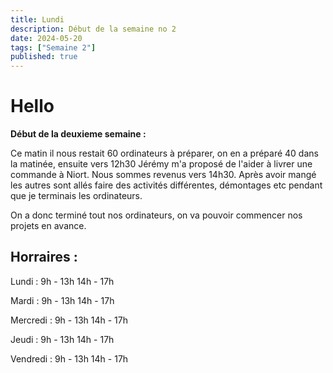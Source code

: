 ```yaml
---
title: Lundi
description: Début de la semaine no 2
date: 2024-05-20
tags: ["Semaine 2"]
published: true
---
```



# Hello

__Début de la deuxieme semaine :__


Ce matin il nous restait 60 ordinateurs à préparer, on en a préparé 40 dans la matinée, ensuite vers 12h30 Jérémy m'a proposé de l'aider à livrer une commande à Niort.
Nous sommes revenus vers 14h30. Après avoir mangé les autres sont allés faire des activités différentes, démontages etc pendant que je terminais les ordinateurs. 

On a donc terminé tout nos ordinateurs, on va pouvoir commencer nos projets en avance. 




## Horraires :

Lundi    : 9h - 13h 14h - 17h

Mardi    : 9h - 13h 14h - 17h

Mercredi : 9h - 13h 14h - 17h

Jeudi    : 9h - 13h 14h - 17h

Vendredi : 9h - 13h 14h - 17h
